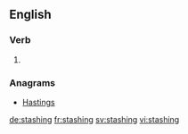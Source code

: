 ==English==

===Verb===
{{head|en|present participle}}

# {{present participle of|stash|lang=en|nocat=1}}

===Anagrams===
* [[Hastings#English|Hastings]]

[[de:stashing]]
[[fr:stashing]]
[[sv:stashing]]
[[vi:stashing]]